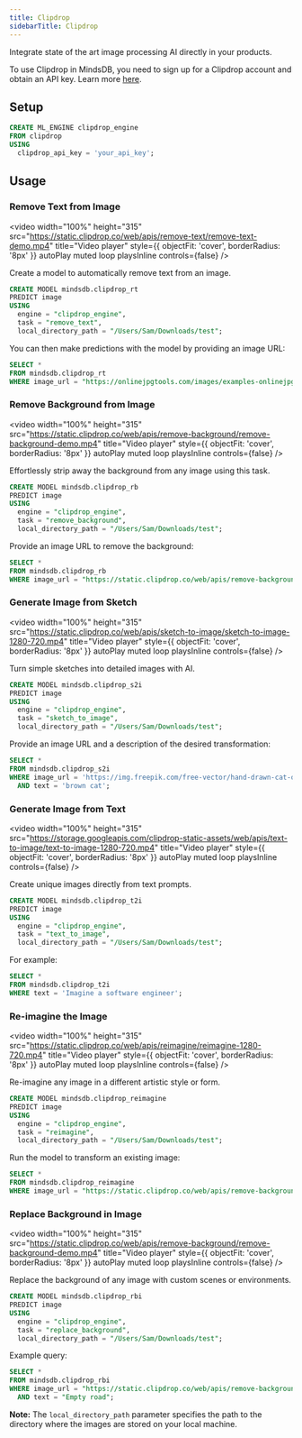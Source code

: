 ```yaml
---
title: Clipdrop
sidebarTitle: Clipdrop
---
```


Integrate state of the art image processing AI directly in your products.

<Info>

To use Clipdrop in MindsDB, you need to sign up for a Clipdrop account and obtain an API key. Learn more [here](https://clipdrop.co/apis).

</Info>

## Setup

```sql
CREATE ML_ENGINE clipdrop_engine
FROM clipdrop
USING
  clipdrop_api_key = 'your_api_key';
```

## Usage

### Remove Text from Image

<video
  width="100%" 
  height="315"
  src="https://static.clipdrop.co/web/apis/remove-text/remove-text-demo.mp4"
  title="Video player"
  style={{ objectFit: 'cover', borderRadius: '8px' }}
  autoPlay
  muted
  loop
  playsInline
  controls={false}
/>

Create a model to automatically remove text from an image.

```sql
CREATE MODEL mindsdb.clipdrop_rt
PREDICT image
USING
  engine = "clipdrop_engine",
  task = "remove_text",
  local_directory_path = "/Users/Sam/Downloads/test";
```

You can then make predictions with the model by providing an image URL:

```sql
SELECT *
FROM mindsdb.clipdrop_rt
WHERE image_url = "https://onlinejpgtools.com/images/examples-onlinejpgtools/calm-body-of-water-with-quote.jpg";
```

### Remove Background from Image

<video
  width="100%" 
  height="315"
  src="https://static.clipdrop.co/web/apis/remove-background/remove-background-demo.mp4"
  title="Video player"
  style={{ objectFit: 'cover', borderRadius: '8px' }}
  autoPlay
  muted
  loop
  playsInline
  controls={false}
/>

Effortlessly strip away the background from any image using this task.

```sql
CREATE MODEL mindsdb.clipdrop_rb
PREDICT image
USING
  engine = "clipdrop_engine",
  task = "remove_background",
  local_directory_path = "/Users/Sam/Downloads/test";
```

Provide an image URL to remove the background:

```sql
SELECT *
FROM mindsdb.clipdrop_rb
WHERE image_url = "https://static.clipdrop.co/web/apis/remove-background/input.jpg";
```

### Generate Image from Sketch

<video
  width="100%" 
  height="315"
  src="https://static.clipdrop.co/web/apis/sketch-to-image/sketch-to-image-1280-720.mp4"
  title="Video player"
  style={{ objectFit: 'cover', borderRadius: '8px' }}
  autoPlay
  muted
  loop
  playsInline
  controls={false}
/>

Turn simple sketches into detailed images with AI.

```sql
CREATE MODEL mindsdb.clipdrop_s2i
PREDICT image
USING
  engine = "clipdrop_engine",
  task = "sketch_to_image",
  local_directory_path = "/Users/Sam/Downloads/test";
```

Provide an image URL and a description of the desired transformation:

```sql
SELECT *
FROM mindsdb.clipdrop_s2i
WHERE image_url = 'https://img.freepik.com/free-vector/hand-drawn-cat-outline-illustration_23-2149266368.jpg'
  AND text = 'brown cat';
```

### Generate Image from Text

<video
  width="100%" 
  height="315"
  src="https://storage.googleapis.com/clipdrop-static-assets/web/apis/text-to-image/text-to-image-1280-720.mp4"
  title="Video player"
  style={{ objectFit: 'cover', borderRadius: '8px' }}
  autoPlay
  muted
  loop
  playsInline
  controls={false}
/>

Create unique images directly from text prompts.

```sql
CREATE MODEL mindsdb.clipdrop_t2i
PREDICT image
USING
  engine = "clipdrop_engine",
  task = "text_to_image",
  local_directory_path = "/Users/Sam/Downloads/test";
```

For example:

```sql
SELECT *
FROM mindsdb.clipdrop_t2i
WHERE text = 'Imagine a software engineer';
```

### Re-imagine the Image

<video
  width="100%" 
  height="315"
  src="https://static.clipdrop.co/web/apis/reimagine/reimagine-1280-720.mp4"
  title="Video player"
  style={{ objectFit: 'cover', borderRadius: '8px' }}
  autoPlay
  muted
  loop
  playsInline
  controls={false}
/>

Re-imagine any image in a different artistic style or form.

```sql
CREATE MODEL mindsdb.clipdrop_reimagine
PREDICT image
USING
  engine = "clipdrop_engine",
  task = "reimagine",
  local_directory_path = "/Users/Sam/Downloads/test";
```

Run the model to transform an existing image:

```sql
SELECT *
FROM mindsdb.clipdrop_reimagine
WHERE image_url = "https://static.clipdrop.co/web/apis/remove-background/input.jpg";
```

### Replace Background in Image

<video
  width="100%" 
  height="315"
  src="https://static.clipdrop.co/web/apis/remove-background/remove-background-demo.mp4"
  title="Video player"
  style={{ objectFit: 'cover', borderRadius: '8px' }}
  autoPlay
  muted
  loop
  playsInline
  controls={false}
/>

Replace the background of any image with custom scenes or environments.

```sql
CREATE MODEL mindsdb.clipdrop_rbi
PREDICT image
USING
  engine = "clipdrop_engine",
  task = "replace_background",
  local_directory_path = "/Users/Sam/Downloads/test";
```

Example query:

```sql
SELECT *
FROM mindsdb.clipdrop_rbi
WHERE image_url = "https://static.clipdrop.co/web/apis/remove-background/input.jpg"
  AND text = "Empty road";
```

<Note>

**Note:** The `local_directory_path` parameter specifies the path to the directory where the images are stored on your local machine.



</Note>